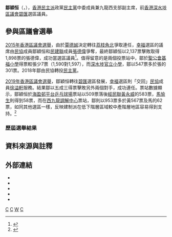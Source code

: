 {{NoteTA
|1=恒
}}
{{Infobox Officeholder
| name             = 鄒穎恒
| native_name      = Zoe Chow Wing-heng
| native_name_lang = en
| honorific-suffix = 
| image            =
| office           = [[深水埗區議會|深水埗區議會]]議員
| term_start       = 2020年1月1日
| term_end         = 2021年7月7日
| predecessor      = (新選區)
| successor        = (懸空)
| constituency     = [[碧匯|碧匯]]
| term_start1       = 2016年1月1日
| term_end1         = 2019年12月31日
| predecessor1      = [[覃德誠|覃德誠]]
| successor1        = [[徐溢軒|徐溢軒]]
| constituency1     = [[幸福_(選區)|幸福]]
| sex              = 女
| otherparty            = {{ADPL}} (? - 2018年)
| party            = {{DPHK}}<ref>{{Cite web |url=http://www.dphk.org/index.php?route=contact/contact&cid=2&contact_id=207 |title=鄒穎恒 CHOW Wing Heng-民主黨 |accessdate=2019-11-30 |work=[[民主黨_(香港)|民主黨]] |language=zh-hk |date= |archive-date=2020-11-21 |archive-url=https://web.archive.org/web/20201121010244/http://www.dphk.org/index.php?route=contact%2Fcontact&cid=2&contact_id=207 |dead-url=yes }}</ref> (2018年 - )
| nationality      = {{CHN-HKG}}
| date of birth    = {{birth year and age|1988}}
| place of birth   = {{HKG-1959}}
| profession       = 
| website = {{Facebook|zoewinghengchow}}
| educate =
| residence        = {{HKG}}
| past =
}}

'''鄒穎恒'''（{{lang-en|Zoe Chow Wing-heng}}，{{bd|1988年|}}），[[民主派_(香港)|香港民主派]]政黨[[民主黨_(香港)|民主黨]]中委成員兼九龍西支部副主席，前[[香港|香港]][[深水埗區議會|深水埗區議會]][[碧匯|碧匯]]選區議員。

==參與區議會選舉==
[[2015年香港區議會選舉|2015年香港區議會選舉]]，由於[[覃德誠|覃德誠]]決定轉往[[荔枝角北|荔枝角北]]爭取連任，[[幸福_(選區)|幸福]]選區的議席由[[香港民主民生協進會|民協]]成員鄒穎恒和[[民主建港協進聯盟|民建聯]]成員[[張德偉|張德偉]]爭奪，最終鄒穎恒以2,137票擊敗取得1,898票的張德偉，成功當選區議員<ref>{{cite web |title=2015年區議會選舉 - 選舉結果(深水埗) |url=https://www.elections.gov.hk/dc2015/chi/results_sham_shui_po.html |website=www.elections.gov.hk |accessdate=2020-10-29 |language=zh-hk |date=2015-11-23 |archive-date=2018-06-13 |archive-url=https://web.archive.org/web/20180613000522/https://www.elections.gov.hk/dc2015/chi/results_sham_shui_po.html |dead-url=no }}</ref>。值得留意的是兩個投票站中，鄒於[[聖公會基福小學|聖公會基福小學]]得票較張少7票（1,590對1,597），而[[深水埗官立小學|深水埗官立小學]]，鄒以547票多於張的301票。2018年鄒由民協轉投[[民主黨_(香港)|民主黨]]。

[[2019年香港區議會選舉|2019年香港區議會選舉]]，鄒穎恒轉往[[碧匯|碧匯]]選區發展，[[幸福_(選區)|幸福]]選區則「交回」[[香港民主民生協進會|民協]]成員[[徐溢軒|徐溢軒]]服務。結果鄒以五成三得票擊敗另外兩個對手，成功連任。票站數據顯示，鄒穎恒於[[海盈邨|海盈邨平台乒乓球場]]票站以509票落後[[香港經濟民生聯盟|經民聯]][[黃永威|黃永威]]的583票，[[馬愉生|馬愉生]]則得到58票，而在[[西九龍調解中心|西九龍調解中心]]票站，鄒則以953票多於黃567票及馬的62票，如同其他選區一樣，反映建制派在低下階層區域較中產階層地區容易得到支持。<ref>{{Cite web |url=https://www.elections.gov.hk/dc2019/chi/results_sham_shui_po.html |title=2019年香港區議會選舉網頁選舉結果(深水埗) |language=zh-hk |date=2019-11-25 |archive-date=2020-12-10 |archive-url=https://web.archive.org/web/20201210061334/https://www.elections.gov.hk/dc2019/chi/results_sham_shui_po.html |dead-url=no |access-date=2020-11-23 }}</ref>

===歷屆選舉結果===
{{Election box begin |名稱=[[2019年香港區議會選舉結果#深水埗區|2019年深水埗區議會碧匯選區]]}}
{{Election box candidate with party link
  |政黨    = 民主黨
  |編號    = ①
  |候選人  = '''鄒穎恒'''
  |票數    = '''1,462'''
  |百分比  = '''53.51'''
  |增減    = 不適用
  |當選    = yes
  }}
{{Election box candidate with party link
  |政黨    = 經民聯
  |編號    = ②
  |候選人  = [[黃永威|黃永威]]
  |票數    = 1,150
  |百分比  = 42.09
  |增減      = 不適用
}}
{{Election box candidate with party link
  |政黨    = 普羅政治學苑
  |編號    = ③
  |候選人  = [[馬愉生|馬愉生]]
  |票數    = 120
  |百分比  = 4.39
  |增減    = 不適用
}}
{{Election box majority
  |票數    = 312
  |百分比  = 11.42
  |增減    = 不適用
}}
{{Election box end}}

{{Election box begin |名稱=[[2015年香港區議會選舉結果#深水埗區|2015年深水埗區議會幸福選區]]}}
{{Election box candidate with party link
  |政黨   = 民協
  |編號   = ①
  |候選人 = '''鄒穎恒'''
  |票數   = '''2,137'''
  |百分比 = '''52.96'''
  |增減    = 不適用
  |當選   = yes
}}
{{Election box candidate with party link
  |政黨   = 民建聯
  |編號   = ②
  |候選人 = [[張德偉|張德偉]]
  |票數   = 1,898
  |百分比 = 47.04
  |增減   = {{increase}}13.6
}}
{{Election box majority
  |票數   = 239
  |百分比 = 5.92
  |增減    = {{decrease}}27.40
}}
{{Election box end}}

==資料來源與註釋==
{{reflist}}
{{NoteFoot}}
{{notelist}}
<references/>
 
==外部連結==
* {{Facebook|zoewinghengchow}}
* {{instagram|zwhchow}}
* {{Cite web |url=https://www.districtcouncils.gov.hk/ssp/tc_chi/members/info/dc_member_list_detail.php?member_id=2761 |title=深水埗區議會 - 深水埗區議會議員資料 鄒穎恒女士 |accessdate=2020-11-03 |work=[[深水埗區議會|深水埗區議會]] |language=zh-hk |date=2020-05-07 |archive-date=2021-02-01 |archive-url=https://web.archive.org/web/20210201191937/https://www.districtcouncils.gov.hk/ssp/tc_chi/members/info/dc_member_list_detail.php?member_id=2761 |dead-url=yes }}
* {{Cite web |url=http://www.districtcouncils.gov.hk/ssp/tc_chi/members/info/dc_member_list_detail.php?member_id=1745 |title=深水埗區議會 - 深水埗區議會議員資料 鄒穎恒女士 |accessdate=2021-01-03 |work=[[深水埗區議會|深水埗區議會]] |language=zh-hk |date=2017-03-23 |archive-date=2018-10-09 |archive-url=https://web.archive.org/web/20181009140832/https://www.districtcouncils.gov.hk/ssp/tc_chi/members/info/dc_member_list_detail.php?member_id=1745 |dead-url=yes }}
* {{Cite web |url=http://www.dphk.org/index.php?route=contact/contact&cid=2&contact_id=207 |title=鄒穎恒 CHOW Wing Heng-民主黨 |accessdate=2019-11-30 |work=[[民主黨_(香港)|民主黨]] |language=zh-hk |date= |archive-date=2020-11-21 |archive-url=https://web.archive.org/web/20201121010244/http://www.dphk.org/index.php?route=contact%2Fcontact&cid=2&contact_id=207 |dead-url=yes }}

{{s-start}}
{{s-par}}
{{s-before|[[覃德誠|覃德誠]]}}
{{s-title|[[深水埗區議會|深水埗區議會]]<br>{{small|[[幸福_(選區)|幸福]]選區區議員}}|2016年1月1日—2019年12月31日}}
{{s-after|[[徐溢軒|徐溢軒]]}}
{{s-new|first}}
{{s-title|[[深水埗區議會|深水埗區議會]]<br>{{small|[[碧匯|碧匯]]選區區議員}}|2020年1月1日—2021年7月7日}}
{{s-vac}}
{{end}}

[[Category:香港民主黨成員|C]]
[[Category:前香港區議員|C]]
[[Category:邹姓|W]]
[[Category:民協前成員|C]]
{{深水埗區議會議員 (2020-2023)}}